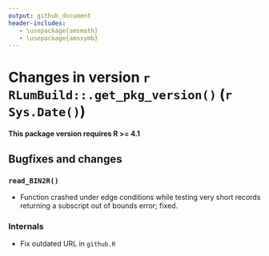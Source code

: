 ```yaml
---
output: github_document
header-includes:
   - \usepackage{amsmath}
   - \usepackage{amssymb}
---
```

<!-- NEWS.md was auto-generated by NEWS.Rmd. Please DO NOT edit by hand!-->

# Changes in version `r RLumBuild::.get_pkg_version()` (`r Sys.Date()`)

**This package version requires R >= 4.1**

## Bugfixes and changes

### `read_BIN2R()`
* Function crashed under edge conditions while testing very short records returning a 
subscript out of bounds error; fixed.

### Internals
* Fix outdated URL in `github.R`
